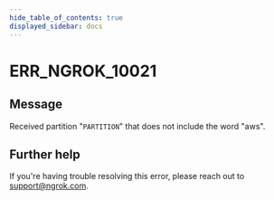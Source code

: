 ```yaml
---
hide_table_of_contents: true
displayed_sidebar: docs
---
```



# ERR_NGROK_10021

## Message

Received partition "`PARTITION`" that does not include the word "aws".

<ErrorDetails error="err_ngrok_10021" />

## Further help

If you're having trouble resolving this error, please reach out to [support@ngrok.com](mailto:support@ngrok.com?subject=Help%20with%20ERR_NGROK_10021).
